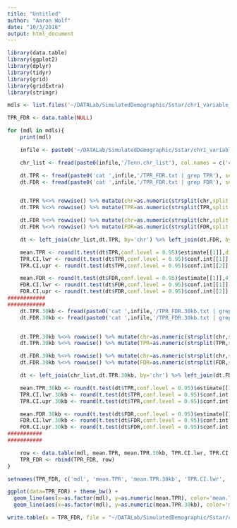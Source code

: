 ```yaml
---
title: "Untitled"
author: "Aaron Wolf"
date: "10/3/2018"
output: html_document
---
```


```r
library(data.table)
library(ggplot2)
library(dplyr)
library(tidyr)
library(grid)
library(gridExtra)
library(stringr)
```


```r

mdls <- list.files('~/DATALab/SimulatedDemographic/Sstar/chr1_variable_ref/simulations/Tenn/', pattern="n1_0.05")

TPR_FDR <- data.table(NULL)

for (mdl in mdls){
    print(mdl)

    infile <- paste0('~/DATALab/SimulatedDemographic/Sstar/chr1_variable_ref/simulations/Tenn/',mdl)

    chr_list <- fread(paste0(infile,'/Tenn.chr_list'), col.names = c('chr'), colClasses = c('numeric'))

    dt.TPR <- fread(paste0('cat ',infile,'/TPR_FDR.txt | grep TPR'), select=c(1,4), col.names=c('chr','TPR'))
    dt.FDR <- fread(paste0('cat ',infile,'/TPR_FDR.txt | grep FDR'), select=c(1,4), col.names=c('chr','FDR'))


    dt.TPR %<>% rowwise() %>% mutate(chr=as.numeric(strsplit(chr,split = ':')[[1]][[2]])) %>% as.data.table()
    dt.TPR %<>% rowwise() %>% mutate(TPR=as.numeric(strsplit(TPR,split = ':')[[1]][[2]])) %>% as.data.table()

    dt.FDR %<>% rowwise() %>% mutate(chr=as.numeric(strsplit(chr,split = ':')[[1]][[2]])) %>% as.data.table()
    dt.FDR %<>% rowwise() %>% mutate(FDR=as.numeric(strsplit(FDR,split = ':')[[1]][[2]])) %>% as.data.table()

    dt <- left_join(chr_list,dt.TPR, by='chr') %>% left_join(dt.FDR, by='chr') %>% as.data.table()

    mean.TPR <- round(t.test(dt$TPR,conf.level = 0.95)$estimate[[1]],digits = 4)
    TPR.CI.lwr <- round(t.test(dt$TPR,conf.level = 0.95)$conf.int[[1]],4)
    TPR.CI.upr <- round(t.test(dt$TPR,conf.level = 0.95)$conf.int[[2]],4)

    mean.FDR <- round(t.test(dt$FDR,conf.level = 0.95)$estimate[[1]],4)
    FDR.CI.lwr <- round(t.test(dt$FDR,conf.level = 0.95)$conf.int[[1]],4)
    FDR.CI.upr <- round(t.test(dt$FDR,conf.level = 0.95)$conf.int[[2]],4)
############
############
    dt.TPR.30kb <- fread(paste0('cat ',infile,'/TPR_FDR.30kb.txt | grep TPR'), select=c(1,4), col.names=c('chr','TPR'))
    dt.FDR.30kb <- fread(paste0('cat ',infile,'/TPR_FDR.30kb.txt | grep FDR'), select=c(1,4), col.names=c('chr','FDR'))


    dt.TPR.30kb %<>% rowwise() %>% mutate(chr=as.numeric(strsplit(chr,split = ':')[[1]][[2]])) %>% as.data.table()
    dt.TPR.30kb %<>% rowwise() %>% mutate(TPR=as.numeric(strsplit(TPR,split = ':')[[1]][[2]])) %>% as.data.table()

    dt.FDR.30kb %<>% rowwise() %>% mutate(chr=as.numeric(strsplit(chr,split = ':')[[1]][[2]])) %>% as.data.table()
    dt.FDR.30kb %<>% rowwise() %>% mutate(FDR=as.numeric(strsplit(FDR,split = ':')[[1]][[2]])) %>% as.data.table()

    dt <- left_join(chr_list,dt.TPR.30kb, by='chr') %>% left_join(dt.FDR.30kb, by='chr') %>% as.data.table()

    mean.TPR.30kb <- round(t.test(dt$TPR,conf.level = 0.95)$estimate[[1]],digits = 4)
    TPR.CI.lwr.30kb <- round(t.test(dt$TPR,conf.level = 0.95)$conf.int[[1]],4)
    TPR.CI.upr.30kb <- round(t.test(dt$TPR,conf.level = 0.95)$conf.int[[2]],4)

    mean.FDR.30kb <- round(t.test(dt$FDR,conf.level = 0.95)$estimate[[1]],4)
    FDR.CI.lwr.30kb <- round(t.test(dt$FDR,conf.level = 0.95)$conf.int[[1]],4)
    FDR.CI.upr.30kb <- round(t.test(dt$FDR,conf.level = 0.95)$conf.int[[2]],4)
###########
###########

    row <- data.table(mdl, mean.TPR, mean.TPR.30kb, TPR.CI.lwr, TPR.CI.upr, TPR.CI.lwr.30kb, TPR.CI.upr.30kb, mean.FDR, mean.FDR.30kb, FDR.CI.lwr, FDR.CI.upr, FDR.CI.lwr.30kb, FDR.CI.upr.30kb)
    TPR_FDR <- rbind(TPR_FDR, row)
}

setnames(TPR_FDR, c('mdl', 'mean.TPR', 'mean.TPR.30kb', 'TPR.CI.lwr', 'TPR.CI.upr', 'TPR.CI.lwr.30kb', 'TPR.CI.upr.30kb','mean.FDR', 'mean.FDR.30kb', 'FDR.CI.lwr', 'FDR.CI.upr', 'FDR.CI.lwr.30kb', 'FDR.CI.upr.30kb'))

```


```r
ggplot(data=TPR_FDR) + theme_bw() +
  geom_line(aes(x=as.factor(mdl), y=as.numeric(mean.TPR), color='mean.TPR',group=1)) +
  geom_line(aes(x=as.factor(mdl), y=as.numeric(mean.TPR.30kb), color='mean.TPR.30',group=1))
```


```r

write.table(x = TPR_FDR, file = "~/DATALab/SimulatedDemographic/Sstar/chr1_variable_ref/simulations/Tenn/TPR_FDR.txt",quote = FALSE, sep = "\t",row.names = FALSE, col.names = TRUE)

```


